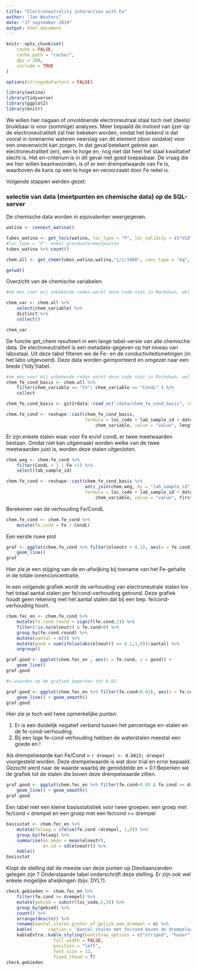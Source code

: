 ```yaml
---
title: "Electroneutrality interaction with Fe"
author: "Jan Wouters"
date: "17 september 2019"
output: html_document
---
```


```r
knitr::opts_chunk$set(
	cache = FALSE,
	cache.path = "cache/",
	dpi = 300,
	include = TRUE
)

options(stringsAsFactors = FALSE)

library(watina)
library(tidyverse)
library(ggplot2)
library(knitr)

```
We willen hier nagaan of onvoldoende electroneutraal staal toch niet (deels) bruikbaar is voor (sommige) analyses. Meer bepaald de invloed van ijzer op de electroneutraliteit zal hier bekeken worden, omdat het bekend is dat vooral in ionenarme wateren neerslag van dit element (door oxidatie) voor een onevenwicht kan zorgen. In dat geval betekent gebrek aan electroneutraliteit (en), een te hoge en,  nog niet dat heel het staal kwalitatief slecht is. Het en-criterium is in dit geval niet goed toepasbaar. 
De vraag die we hier willen beantwoorden, is of er een drempelwaarde van Fe is, waarboven de kans op een te hoge en veroorzaakt door Fe reëel is. 

Volgende stappen werden gezet:

### selectie van data (meetpunten en chemische data) op de SQL-server

De chemische data worden in equivalenten weergegeven.
```r
watina <- connect_watina()

tubes_watina <- get_locs(watina, loc_type = "P", loc_validity = c("VLD", "ENT"), collect = FALSE)
#loc_type = "P": enkel grondwatermeetpunten
tubes_watina %>% count()

chem.all <- get_chem(tubes_watina,watina,"1/1/1900", conc_type = "eq", collect = FALSE, strict_en = FALSE, en_range = c(-1, 1))

getwd()
```
Overzicht van de chemische variabelen
```r
#om een voor mij onbekende reden werkt deze code niet in Markdown, wel in een gewoon R-script.

chem_var <- chem.all %>%
    select(chem_variable) %>%
    distinct %>%
    collect()

chem_var
```

De functie get_chem resulteert in een lange tabel-versie van alle chemische data. De electroneutraliteit is een metadata-gegeven op het niveau van labostaal.
Uit deze tabel filteren we de Fe- en de conductiviteitsmetingen (in het labo uitgevoerd). Deze data worden geïmporteerd en omgezet naar een brede  ('tidy')tabel.
```r
#om een voor mij onbekende reden werkt deze code niet in Markdown, wel in een gewoon R-script.
chem_fe_cond_basis <- chem.all %>%
    filter(chem_variable == "Fe"| chem_variable == "CondL" ) %>% 
    collect

```
```r
chem_fe_cond_basis <- git2rdata::read_vc("/data/chem_fe_cond_basis", root =  "C:/R/Repositories/watina")

```
```r
chem.fe_cond <- reshape::cast(chem_fe_cond_basis,
                              formula = loc_code + lab_sample_id + date + elneutr~
                                  chem_variable, value = "value", length)
```

Er zijn enkele stalen waar voor Fe en/of condL er twee meetwaarden bestaan. Omdat niet kan uitgemaakt worden welke van de twee meetwaarden juist is, worden deze stalen uitgesloten.

```r
chem_weg <- chem.fe_cond %>%
    filter(CondL > 1 | Fe >1) %>%
    select(lab_sample_id)

chem.fe_cond <- reshape::cast(chem_fe_cond_basis %>%
                              anti_join(chem_weg, by = "lab_sample_id"),
                              formula = loc_code + lab_sample_id + date +elneutr~
                                  chem_variable, value = "value", first)

```

Berekenen van de verhouding Fe/CondL

```r
chem.fe_cond <- chem.fe_cond %>%
    mutate(fe.cond = Fe / CondL)
```
Een eerste ruwe plot
```r
graf <- ggplot(chem.fe_cond %>% filter(elneutr > 0.1), aes(x = fe.cond, y = elneutr)) +
    geom_line()
graf
```
Hier zie je een stijging van de en-afwijking bij toename van het Fe-gehalte in de totale ionenconcentratie.

In een volgende grafiek wordt de verhouding van electroneutrale stalen tov het totaal aantal stalen per fe/cond-verhouding getoond. Deze grafiek houdt geen rekening met het aantal stalen dat bij een bep. fe/cond-verhouding hoort.

```r
chem.fec_en <- chem.fe_cond %>%
    mutate(fe.cond.round = signif(fe.cond,2)) %>%
    filter(!is.na(elneutr) & fe.cond>0) %>%
    group_by(fe.cond.round) %>%
    mutate(aantal = n()) %>%
    mutate(good = sum(ifelse(abs(elneutr) <= 0.1,1,0))/aantal) %>%
    ungroup()

graf.good <- ggplot(chem.fec_en , aes(x = fe.cond, y = good)) +
    geom_line()
graf.good

#x-waarden op de grafiek beperken tot 0.02

graf.good <- ggplot(chem.fec_en %>% filter(fe.cond<0.02), aes(x = fe.cond, y = good)) +
    geom_line() + geom_smooth()
graf.good
```
Hier zie je toch wel twee opmerkelijke punten.

1. Er is een duidelijk negatief verband tussen het percentage en-stalen en de fe-cond-verhouding.
1. Bij een lage fe-cond verhouding hebben de waterstalen meestal een goede en !

Als drempelwaarde kan Fe/Cond = `r drempel <- 0.0023; drempel` voorgesteld worden. Deze drempelwaarde is wat door trial en error bepaald. Gezocht werd naar de waarde waarbij de gemiddelde en = 0.1
Beperken we de grafiek tot de stalen die boven deze drempelwaarde zitten.
```r
graf.good <- ggplot(chem.fec_en %>% filter(fe.cond<0.05 & fe.cond >= drempel), aes(x= fe.cond, y= good)) +
    geom_line() + geom_smooth()
graf.good
```
Een tabel met een kleine basisstatistiek voor twee groepen: een groep met fe/cond < drempel en een groep met een fe/cond >= drempel
```r
basisstat <- chem.fec_en %>%
    mutate(felaag = ifelse(fe.cond <drempel, 1,0)) %>%
    group_by(felaag) %>%
    summarise(en.mean = mean(elneutr),
              en.sd = sd(elneutr)) %>% 
    kable()
basisstat
```

Klopt de stelling dat de meeste van deze punten op Diestiaanzanden gelegen zijn ?
Onderstaande tabel onderschrijft deze stelling. Er zijn ook wel enkele mogelijke afwijkingen (bijv. DYL?).


```r
check.gebieden <- chem.fec_en %>%
    filter(fe.cond >= drempel) %>%
    mutate(gebied = substr(loc_code,1,3)) %>%
    group_by(gebied) %>%
    count() %>%
    arrange(desc(n)) %>% 
    rename(aantal_stalen_groter_of_gelijk_aan_drempel = n) %>% 
    kable(      caption = "Aantal stalen met fe/cond boven de drempelwaarde ", format = "html") %>% 
    kableExtra::kable_styling(bootstrap_options = c("striped", "hover", "condensed", "responsive"), 
                  full_width = FALSE, 
                  position = "left",
                  font_size = 12,
                  fixed_thead = T) 
check.gebieden
```

